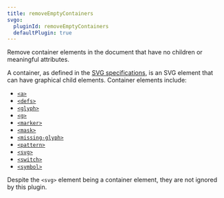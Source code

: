 ```yaml
---
title: removeEmptyContainers
svgo:
  pluginId: removeEmptyContainers
  defaultPlugin: true
---
```


Remove container elements in the document that have no children or meaningful attributes.

A container, as defined in the [SVG specifications](https://www.w3.org/TR/SVG11/intro.html#TermContainerElement), is an SVG element that can have graphical child elements. Container elements include:

- [`<a>`](https://developer.mozilla.org/docs/Web/SVG/Element/a)
- [`<defs>`](https://developer.mozilla.org/docs/Web/SVG/Element/defs)
- [`<glyph>`](https://developer.mozilla.org/docs/Web/SVG/Element/glyph)
- [`<g>`](https://developer.mozilla.org/docs/Web/SVG/Element/g)
- [`<marker>`](https://developer.mozilla.org/docs/Web/SVG/Element/marker)
- [`<mask>`](https://developer.mozilla.org/docs/Web/SVG/Element/mask)
- [`<missing-glyph>`](https://developer.mozilla.org/docs/Web/SVG/Element/missing-glyph)
- [`<pattern>`](https://developer.mozilla.org/docs/Web/SVG/Element/pattern)
- [`<svg>`](https://developer.mozilla.org/docs/Web/SVG/Element/svg)
- [`<switch>`](https://developer.mozilla.org/docs/Web/SVG/Element/switch)
- [`<symbol>`](https://developer.mozilla.org/docs/Web/SVG/Element/symbol)

Despite the `<svg>` element being a container element, they are not ignored by this plugin.

